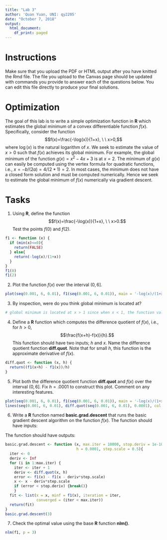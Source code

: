 ```yaml
---
title: "Lab 3"
author: 'Quan Yuan, UNI: qy2205'
date: "October 7, 2018"
output:
  html_document:
    df_print: paged
---
```


# Instructions 
Make sure that you upload the PDF or HTML output after you have knitted the Rmd file.  The file you upload to the Canvas page should be updated with commands you provide to answer each of the questions below.  You can edit this file directly to produce your final solutions.      

# Optimization


The goal of this lab is to write a simple optimization function in **R** which estimates the global minimum of a convex differentiable function $f(x)$.  Specifically, consider the function 
$$f(x)=\frac{-\log(x)}{1+x}, \ \ x>0,$$
where $\log(x)$ is the natural logarithm of $x$.  We seek to estimate the value of $x>0$ such that $f(x)$ achieves its global minimum.  For example, the global minimum of the function $g(x)=x^2-4x+3$ is at $x=2$. The minimum of $g(x)$ can easily be computed using the vertex formula for quadratic functions, i.e., $x=-b/(2a)=4/(2*1)=2$.  In most cases, the minimum does not have a closed form solution and must be computed numerically.  Hence we seek to estimate the global minimum of $f(x)$ numerically via gradient descent.    

# Tasks

1) Using **R**, define the function $$f(x)=\frac{-\log(x)}{1+x}, \ \ x>0.$$ Test the points $f(0)$ and $f(2)$.  
```r
f1 <- function (x) {
  if (min(x)<=0){
    return(FALSE)
  } else{
    return(-log(x)/(1+x))
  }
}
f1(0)
f1(2)
```

2) Plot the function $f(x)$ over the interval $(0,6]$. 
```r
plot(seq(0.001, 6, 0.01), f1(seq(0.001, 6, 0.01)), main = '-log(x)/(1+x)', xlab = 'x', ylab = 'y')
```


3)  By inspection, were do you think global minimum is located at?  
```r
# global minimum is located at x > 1 since when x < 1, the function value must be positive
```

4) Define a **R** function which computes the difference quotient of $f(x)$, i.e., for $h>0$, 
$$\frac{f(x+h)-f(x)}{h}.$$ This function should have two inputs; $h$ and $x$.  Name the difference quotient function **diff.quot**.  Note that for small $h$,  this function is the approximate derivative of $f(x)$.    
```r
diff.quot <- function (x, h) {
  return((f1(x+h) - f1(x))/h)
}
```

5) Plot both the difference quotient function **diff.quot** and $f(x)$ over the interval $(0,6]$.  Fix $h=.0001$ to construct this plot.  Comment on any interesting features.
```r
plot(seq(0.001, 6, 0.01), f1(seq(0.001, 6, 0.01)), main = '-log(x)/(1+x)', xlab = 'x', ylab = 'y', col = 1)
lines(seq(0.001, 6, 0.01), diff.quot(seq(0.001, 6, 0.01), 0.0001), col = 2)
```

6) Write a **R** function named **basic.grad.descent** that runs the basic gradient descent algorithm on the function $f(x)$.
The function should have inputs:  

\begin{enumerate}
\item Initial value  {\bf x}
\item Maximum iterations  {\bf max.iter} with default 10000. 
\item Stopping criterion {\bf stop.deriv} with default 1e-10. 
\item Derivative step size {\bf h} with default .0001.  
\item Step size {\bf step.scale} with default .5. 
\end{enumerate} The function should have outputs:
\begin{enumerate}
\item The value $x$ that yields the minimum of $f(x)$. 
\item The minimum value of $f(x)$. 
\item The number of iterations the algorithm took to reach the minimum.
\item A logical indicator displaying whether or not the algorithm converged.  
\end{enumerate}

```r
basic.grad.descent <- function (x, max.iter = 10000, stop.deriv = 1e-10, 
                                h = 0.0001, step.scale = 0.5){
  iter <- 0
  deriv <- Inf
  for (i in 1:max.iter) {
    iter <- iter + 1
    deriv <- diff.quot(x, h)
    error <- f1(x) - f1(x - deriv*step.scale)
    x <- x - deriv*step.scale
    if (error < stop.deriv) {break()}
    }
  fit <- list(x = x, minf = f1(x), iteration = iter,
              converged = (iter < max.iter))
  return(fit)
}
basic.grad.descent(3)
```

7)  Check the optimal value using the base **R** function **nlm()**.  

```r
nlm(f1, p = 3)
```

